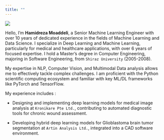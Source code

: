 ```yaml
---
title: ""
---
```

![](me_2.jpg)

Hello, I'm **Hamidreza Moaddeli**, a Senior Machine Learning Engineer with over 10 years of dedicated experience in the fields of Machine Learning and Data Science. I specialize in Deep Learning and Machine Learning, particularly for medical and healthcare applications, with over 6 years of focused expertise. I hold a Master's degree in Computer Engineering, majoring in Software Engineering, from `Shiraz University` (2005-2008). 

My expertise in NLP, Computer Vision, and Multimodal Data analysis allows me to effectively tackle complex challenges. I am proficient with the Python scientific computing ecosystem and familiar with key ML/DL frameworks like PyTorch and TensorFlow.

My experience includes :

-  Designing and implementing deep learning models for medical image analysis at `Kronikare Pte Ltd.`, contributing to automated diagnostic tools for chronic wound assessment.

-  Developing hybrid deep learning models for Glioblastoma brain tumor segmentation at `Artin Analysis Ltd.`, integrated into a CAD software environment.



